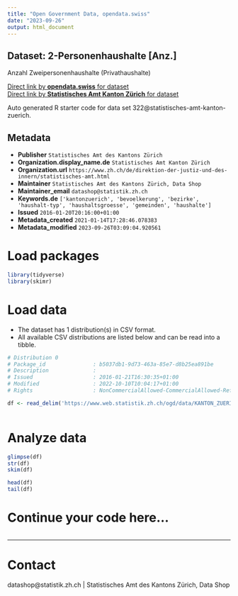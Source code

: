 ```yaml
---
title: "Open Government Data, opendata.swiss"
date: "2023-09-26"
output: html_document
---
```


## Dataset: 2-Personenhaushalte [Anz.]

Anzahl Zweipersonenhaushalte (Privathaushalte)

[Direct link by **opendata.swiss** for dataset](https://opendata.swiss/de/dataset/2-personenhaushalte-anz)<br>
[Direct link by **Statistisches Amt Kanton Zürich** for dataset](https://www.zh.ch/de/politik-staat/gemeinden/gemeindeportraet.html)

Auto generated R starter code for data set 322@statistisches-amt-kanton-zuerich.

## Metadata

- **Publisher** `Statistisches Amt des Kantons Zürich`
- **Organization.display_name.de** `Statistisches Amt Kanton Zürich`
- **Organization.url** `https://www.zh.ch/de/direktion-der-justiz-und-des-innern/statistisches-amt.html`
- **Maintainer** `Statistisches Amt des Kantons Zürich, Data Shop`
- **Maintainer_email** `datashop@statistik.zh.ch`
- **Keywords.de** `['kantonzuerich', 'bevoelkerung', 'bezirke', 'haushalt-typ', 'haushaltsgroesse', 'gemeinden', 'haushalte']`
- **Issued** `2016-01-20T20:16:00+01:00`
- **Metadata_created** `2021-01-14T17:28:46.078383`
- **Metadata_modified** `2023-09-26T03:09:04.920561`


# Load packages

```r

library(tidyverse)
library(skimr)

```

# Load data

-   The dataset has 1 distribution(s) in CSV format.
-   All available CSV distributions are listed below and can be read into a tibble.

```r

# Distribution 0
# Package_id               : b5037db1-9d73-463a-85e7-d8b25ea891be
# Description              : 
# Issued                   : 2016-01-21T16:30:35+01:00
# Modified                 : 2022-10-10T10:04:17+01:00
# Rights                   : NonCommercialAllowed-CommercialAllowed-ReferenceRequired

df <- read_delim('https://www.web.statistik.zh.ch/ogd/data/KANTON_ZUERICH_451.csv')



```

# Analyze data

```r

glimpse(df)
str(df)
skim(df)

head(df)
tail(df)

```

# Continue your code here...

```r

```

------------------------------------------------------------------------

# Contact

datashop@statistik.zh.ch | Statistisches Amt des Kantons Zürich, Data Shop
